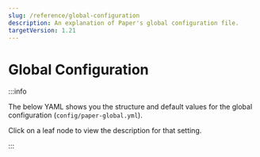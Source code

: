 ```yaml
---
slug: /reference/global-configuration
description: An explanation of Paper's global configuration file.
targetVersion: 1.21
---
```


# Global Configuration


:::info

The below YAML shows you the structure and default values for the global configuration (`config/paper-global.yml`).

Click on a leaf node to view the description for that setting.

:::

<ConfigDocBlock data={GlobalConfigSpec}/>
